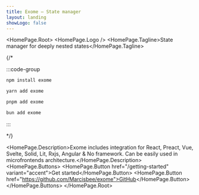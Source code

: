 ```yaml
---
title: Exome – State manager
layout: landing
showLogo: false
---
```




<HomePage.Root>
  <HomePage.Logo />
  <HomePage.Tagline>State manager for deeply nested states</HomePage.Tagline>

  <Hero />

{/* <div className="landing-code">
:::code-group

```bash [npm]
npm install exome
```

```bash [yarn]
yarn add exome
```

```bash [pnpm]
pnpm add exome
```

```bash [bun]
bun add exome
```

:::
</div> */}

  <HomePage.Description>Exome includes integration for React, Preact, Vue, Svelte, Solid, Lit, Rxjs, Angular & No framework. Can be easily used in microfrontends architecture.</HomePage.Description>
  <HomePage.Buttons>
    <HomePage.Button href="/getting-started" variant="accent">Get started</HomePage.Button>
    <HomePage.Button href="https://github.com/Marcisbee/exome">GitHub</HomePage.Button>
  </HomePage.Buttons>
</HomePage.Root>


<Footer />
